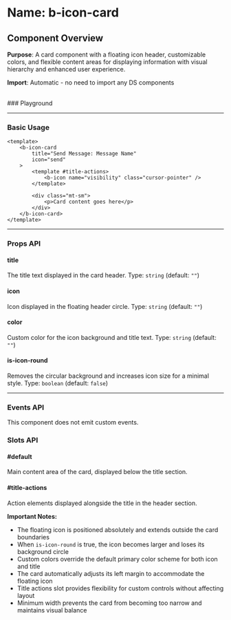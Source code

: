 
<Meta of={BIconCard} />

# Name: b-icon-card
## Component Overview

**Purpose**: A card component with a floating icon header, customizable colors, and flexible content areas for displaying information with visual hierarchy and enhanced user experience.

**Import**: Automatic - no need to import any DS components

<br />
### Playground

<Canvas of={BIconCard.Primary} />
<Controls />

---

### Basic Usage

```vue
<template>
    <b-icon-card 
        title="Send Message: Message Name"
        icon="send"
    >
        <template #title-actions>
            <b-icon name="visibility" class="cursor-pointer" />
        </template>
        
        <div class="mt-sm">
            <p>Card content goes here</p>
        </div>
    </b-icon-card>
</template>
```

<Canvas sourceState="none" of={BIconCard.Default} />

---

### Props API

#### title
The title text displayed in the card header. Type: `string` (default: `""`)

#### icon
Icon displayed in the floating header circle. Type: `string` (default: `""`)

#### color
Custom color for the icon background and title text. Type: `string` (default: `""`)

#### is-icon-round
Removes the circular background and increases icon size for a minimal style. Type: `boolean` (default: `false`)

<Canvas sourceState="none" of={BIconCard.isIconRound} />

---

### Events API

This component does not emit custom events.

### Slots API

#### #default
Main content area of the card, displayed below the title section.

#### #title-actions
Action elements displayed alongside the title in the header section.

**Important Notes:**
- The floating icon is positioned absolutely and extends outside the card boundaries
- When `is-icon-round` is true, the icon becomes larger and loses its background circle
- Custom colors override the default primary color scheme for both icon and title
- The card automatically adjusts its left margin to accommodate the floating icon
- Title actions slot provides flexibility for custom controls without affecting layout
- Minimum width prevents the card from becoming too narrow and maintains visual balance